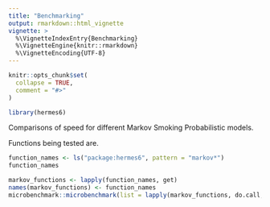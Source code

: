 ```yaml
---
title: "Benchmarking"
output: rmarkdown::html_vignette
vignette: >
  %\VignetteIndexEntry{Benchmarking}
  %\VignetteEngine{knitr::rmarkdown}
  %\VignetteEncoding{UTF-8}
---
```


```r
knitr::opts_chunk$set(
  collapse = TRUE,
  comment = "#>"
)
```

```r
library(hermes6)
```

Comparisons of speed for different Markov Smoking Probabilistic models.

Functions being tested are.
```r
function_names <- ls("package:hermes6", pattern = "markov*")
function_names
```

```r
markov_functions <- lapply(function_names, get)
names(markov_functions) <- function_names
microbenchmark::microbenchmark(list = lapply(markov_functions, do.call, list()), times = 5)
```

